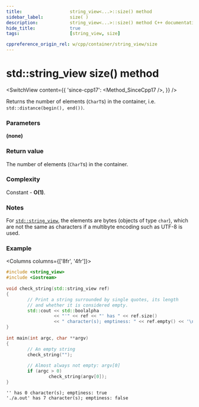 ```yaml
---
title:					string_view<...>::size() method
sidebar_label:			size( )
description:			string_view<...>::size() method C++ documentation
hide_title:				true
tags:					[string_view, size]

cppreference_origin_rel: w/cpp/container/string_view/size
---
```



<!----------------- Codes ---------------------->

<!-- size() -->

# std::string_view size() method

<SwitchView content={{
	'since-cpp17': <Method_SinceCpp17 />,
}} />

Returns the number of elements (`CharT`s) in the container, i.e. `std::distance(begin(), end())`.

### Parameters

**(none)**

### Return value

The number of elements (`CharT`s) in the container.

### Complexity

Constant - **O(1)**.

### Notes

For [`std::string_view`](../string_view), the elements are bytes (objects of type `char`), which are not the same as characters if a multibyte encoding such as UTF-8 is used.

### Example

<Columns columns={['8fr', '4fr']}>
<div>

```cpp title='Main.cpp' showLineNumbers
#include <string_view>
#include <iostream>
 
void check_string(std::string_view ref)
{
        // Print a string surrounded by single quotes, its length
        // and whether it is considered empty.
        std::cout << std::boolalpha
                  << "'" << ref << "' has " << ref.size()
                  << " character(s); emptiness: " << ref.empty() << '\n';
}
 
int main(int argc, char **argv)
{
        // An empty string
        check_string("");
 
        // Almost always not empty: argv[0]
        if (argc > 0)
                check_string(argv[0]);
}
```

</div>
<div>

```plaintext title="Possible output"
'' has 0 character(s); emptiness: true
'./a.out' has 7 character(s); emptiness: false
```

</div>
</Columns>
